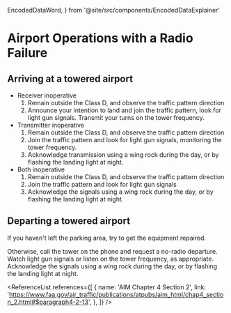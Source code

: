   EncodedDataWord,
} from '@site/src/components/EncodedDataExplainer'

# Airport Operations with a Radio Failure

## Arriving at a towered airport

- Receiver inoperative
  1. Remain outside the Class D, and observe the traffic pattern direction
  2. Announce your intention to land and join the traffic pattern, look for
     light gun signals. Transmit your turns on the tower frequency.
- Transmitter inoperative
  1. Remain outside the Class D, and observe the traffic pattern direction
  2. Join the traffic pattern and look for light gun signals, monitoring the
     tower frequency.
  3. Acknowledge transmission using a wing rock during the day, or by flashing
     the landing light at night.
- Both inoperative
  1. Remain outside the Class D, and observe the traffic pattern direction
  2. Join the traffic pattern and look for light gun signals
  3. Acknowledge the signals using a wing rock during the day, or by flashing
     the landing light at night.

## Departing a towered airport

If you haven't left the parking area, try to get the equipment repaired.

Otherwise, call the tower on the phone and request a no-radio departure. Watch
light gun signals or listen on the tower frequency, as appropriate. Acknowledge
the signals using a wing rock during the day, or by flashing the landing light
at night.

<ReferenceList
  references={[
    {
      name: 'AIM Chapter 4 Section 2',
      link: 'https://www.faa.gov/air_traffic/publications/atpubs/aim_html/chap4_section_2.html#$paragraph4-2-13',
    },
  ]}
/>
